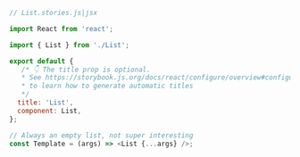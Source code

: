 ```js
// List.stories.js|jsx

import React from 'react';

import { List } from './List';

export default {
   /* 👇 The title prop is optional.
   * See https://storybook.js.org/docs/react/configure/overview#configure-story-loading
   * to learn how to generate automatic titles
   */
  title: 'List',
  component: List,
};

// Always an empty list, not super interesting
const Template = (args) => <List {...args} />;
```